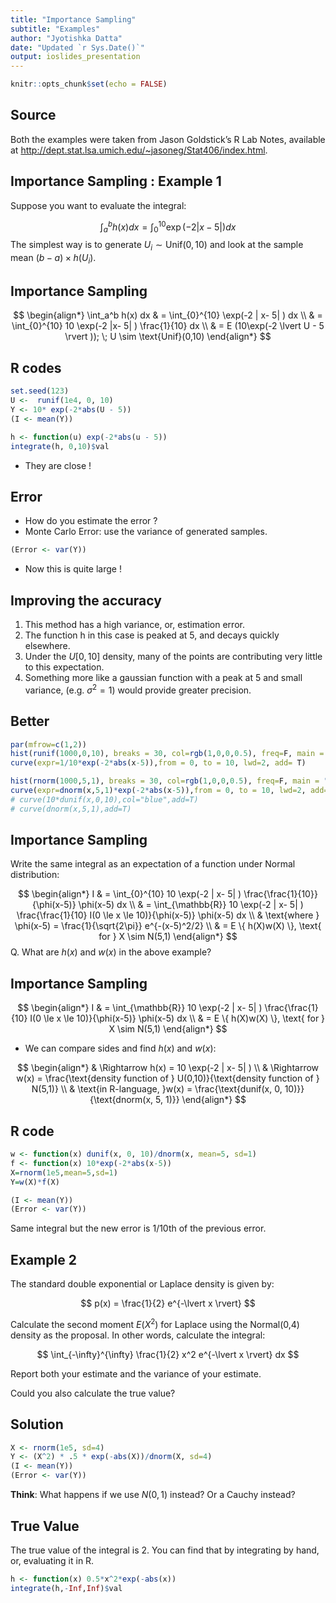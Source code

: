 ```yaml
---
title: "Importance Sampling"
subtitle: "Examples"
author: "Jyotishka Datta"
date: "Updated `r Sys.Date()`"
output: ioslides_presentation
---
```


```r
knitr::opts_chunk$set(echo = FALSE)
```

## Source 

Both the examples were taken from Jason Goldstick's R Lab Notes, available at [http://dept.stat.lsa.umich.edu/~jasoneg/Stat406/index.html](http://dept.stat.lsa.umich.edu/~jasoneg/Stat406/index.html). 


## Importance Sampling : Example 1

Suppose you want to evaluate the integral: 

$$
\int_a^b h(x) dx = \int_{0}^{10} \exp(-2 | x- 5| ) dx 
$$
The simplest way is to generate $U_i \sim \text{Unif}(0,10)$ and look at the sample mean $(b-a) \times h(U_i)$. 

## Importance Sampling 

$$
\begin{align*}
\int_a^b h(x) dx & = \int_{0}^{10} \exp(-2 | x- 5| ) dx \\
& = \int_{0}^{10} 10 \exp(-2 |x- 5| ) \frac{1}{10} dx \\
& = E (10\exp(-2 \lvert U - 5 \rvert )); \; U \sim \text{Unif}(0,10)
\end{align*}
$$

## R codes 

```r
set.seed(123)
U <-  runif(1e4, 0, 10)
Y <- 10* exp(-2*abs(U - 5))
(I <- mean(Y))
```

```r
h <- function(u) exp(-2*abs(u - 5))
integrate(h, 0,10)$val
```
- They are close ! 

## Error 

-  How do you estimate the error ? 
-  Monte Carlo Error: use the variance of generated samples. 

```r
(Error <- var(Y))
```

-  Now this is quite large ! 


## Improving the accuracy {.build}

1.  This method has a high variance, or, estimation error. 
2.  The function h in this case is peaked at 5, and decays quickly elsewhere. 
3.  Under the $U[0,10]$ density, many of the points are contributing very little to this  expectation.
4. Something more like a gaussian function with a peak at 5 and small variance, (e.g. $\sigma^2 = 1$) would provide greater precision.

## Better 

```R
par(mfrow=c(1,2))
hist(runif(1000,0,10), breaks = 30, col=rgb(1,0,0,0.5), freq=F, main = "Uniform Proposal")
curve(expr=1/10*exp(-2*abs(x-5)),from = 0, to = 10, lwd=2, add= T)

hist(rnorm(1000,5,1), breaks = 30, col=rgb(1,0,0,0.5), freq=F, main = "Normal Proposal")
curve(expr=dnorm(x,5,1)*exp(-2*abs(x-5)),from = 0, to = 10, lwd=2, add= T)
# curve(10*dunif(x,0,10),col="blue",add=T)
# curve(dnorm(x,5,1),add=T)
```


## Importance Sampling 

Write the same integral as an expectation of a function under Normal distribution: 

$$
\begin{align*}
I & = \int_{0}^{10} 10 \exp(-2 | x- 5| ) \frac{\frac{1}{10}}{\phi(x-5)} \phi(x-5) dx \\
& = \int_{\mathbb{R}} 10 \exp(-2 | x- 5| ) \frac{\frac{1}{10} I(0 \le x \le 10)}{\phi(x-5)} \phi(x-5) dx \\
& \text{where } \phi(x-5) = \frac{1}{\sqrt{2\pi}} e^{-(x-5)^2/2} \\
& = E \{ h(X)w(X) \}, \text{ for } X \sim N(5,1)
\end{align*}
$$
Q. What are $h(x)$ and $w(x)$ in the above example? 

## Importance Sampling {.smaller}


$$
\begin{align*}
I  & = \int_{\mathbb{R}} 10 \exp(-2 | x- 5| ) \frac{\frac{1}{10} I(0 \le x \le 10)}{\phi(x-5)} \phi(x-5) dx \\
& = E \{ h(X)w(X) \}, \text{ for } X \sim N(5,1)
\end{align*}
$$

-  We can compare sides and find $h(x)$ and $w(x)$: 

$$
\begin{align*}
& \Rightarrow h(x) =  10 \exp(-2 | x- 5| ) \\
& \Rightarrow w(x) = \frac{\text{density function of } U(0,10)}{\text{density function of } N(5,1)} \\
& \text{in R-language, }w(x) = \frac{\text{dunif(x, 0, 10)}}{\text{dnorm(x, 5, 1)}}
\end{align*}
$$

<!-- ## Importance Sampling {.smaller} -->

<!-- $$ -->
<!-- \begin{align} -->
<!-- I & = \int_{0}^{10} 10 \exp(-2 | x- 5| ) \frac{\frac{1}{10}}{\phi(x-5)} \phi(x-5)dx \\ -->
<!-- & \text{ where }\phi(x-5) = \frac{1}{\sqrt{2\pi}} e^{-(x-5)^2/2} \; (\text{Normal density})  -->
<!-- \end{align} -->
<!-- $$ -->
<!-- Hence, we can write the integral as  -->

<!-- $$ -->
<!-- \begin{align} -->
<!-- I & = E(h(x)w(x)), \text{ for } X \sim N(5,1) \\ -->
<!-- & \text{ Here, } h(x) = 10 \exp(-2 | x- 5| ) \\ -->
<!-- & \text{ and } w(x) = \frac{\frac{1}{10}}{\phi(x-5)} = \frac{\texttt{dunif}(x, 0, 10)}{\texttt{dnorm}(x, mean=5, sd=1)} -->
<!-- \end{align} -->
<!-- $$  -->

## R code 

```r
w <- function(x) dunif(x, 0, 10)/dnorm(x, mean=5, sd=1)
f <- function(x) 10*exp(-2*abs(x-5))
X=rnorm(1e5,mean=5,sd=1)
Y=w(X)*f(X)

(I <- mean(Y))
(Error <- var(Y))
```

Same integral but the new error is 1/10th of the previous error. 

## Example 2

The standard double exponential or Laplace density is given by: 

$$
p(x) = \frac{1}{2} e^{-\lvert x \rvert}
$$

Calculate the second moment $E(X^2)$ for Laplace using the Normal(0,4) density as the proposal. In other words, calculate the integral: 

$$
\int_{-\infty}^{\infty}  \frac{1}{2} x^2 e^{-\lvert x \rvert} dx 
$$

Report both your estimate and the variance of your estimate. 

Could you also calculate the true value? 

## Solution 

```r
X <- rnorm(1e5, sd=4)
Y <- (X^2) * .5 * exp(-abs(X))/dnorm(X, sd=4)
(I <- mean(Y))
(Error <- var(Y))
```
 
**Think**: What happens if we use $N(0,1)$ instead? Or a Cauchy instead?

## True Value

The true value of the integral is 2. You can find that by integrating by hand, or, evaluating it in R. 

```r
h <- function(x) 0.5*x^2*exp(-abs(x))
integrate(h,-Inf,Inf)$val
```


